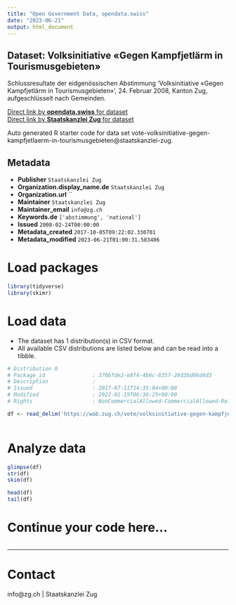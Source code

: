 ```yaml
---
title: "Open Government Data, opendata.swiss"
date: "2023-06-21"
output: html_document
---
```


## Dataset: Volksinitiative «Gegen Kampfjetlärm in Tourismusgebieten»

Schlussresultate der eidgenössischen Abstimmung 'Volksinitiative «Gegen Kampfjetlärm in Tourismusgebieten»', 24. Februar 2008, Kanton Zug, aufgeschlüsselt nach Gemeinden.

[Direct link by **opendata.swiss** for dataset](https://opendata.swiss/de/dataset/volksinitiative-gegen-kampfjetlarm-in-tourismusgebieten)<br>
[Direct link by **Staatskanzlei Zug** for dataset](https://wab.zug.ch/vote/volksinitiative-gegen-kampfjetlaerm-in-tourismusgebieten/data)

Auto generated R starter code for data set vote-volksinitiative-gegen-kampfjetlaerm-in-tourismusgebieten@staatskanzlei-zug.

## Metadata

- **Publisher** `Staatskanzlei Zug`
- **Organization.display_name.de** `Staatskanzlei Zug`
- **Organization.url** ``
- **Maintainer** `Staatskanzlei Zug`
- **Maintainer_email** `info@zg.ch`
- **Keywords.de** `['abstimmung', 'national']`
- **Issued** `2008-02-24T00:00:00`
- **Metadata_created** `2017-10-05T09:22:02.330701`
- **Metadata_modified** `2023-06-21T01:00:31.583406`


# Load packages

```r

library(tidyverse)
library(skimr)

```

# Load data

-   The dataset has 1 distribution(s) in CSV format.
-   All available CSV distributions are listed below and can be read into a tibble.

```r

# Distribution 0
# Package_id               : 370bfde2-e8f4-4b6c-8357-28d3bd06d4d3
# Description              : 
# Issued                   : 2017-07-11T14:35:04+00:00
# Modified                 : 2022-01-19T06:36:25+00:00
# Rights                   : NonCommercialAllowed-CommercialAllowed-ReferenceRequired

df <- read_delim('https://wab.zug.ch/vote/volksinitiative-gegen-kampfjetlaerm-in-tourismusgebieten/data-csv')



```

# Analyze data

```r

glimpse(df)
str(df)
skim(df)

head(df)
tail(df)

```

# Continue your code here...

```r

```

------------------------------------------------------------------------

# Contact

info@zg.ch | Staatskanzlei Zug
